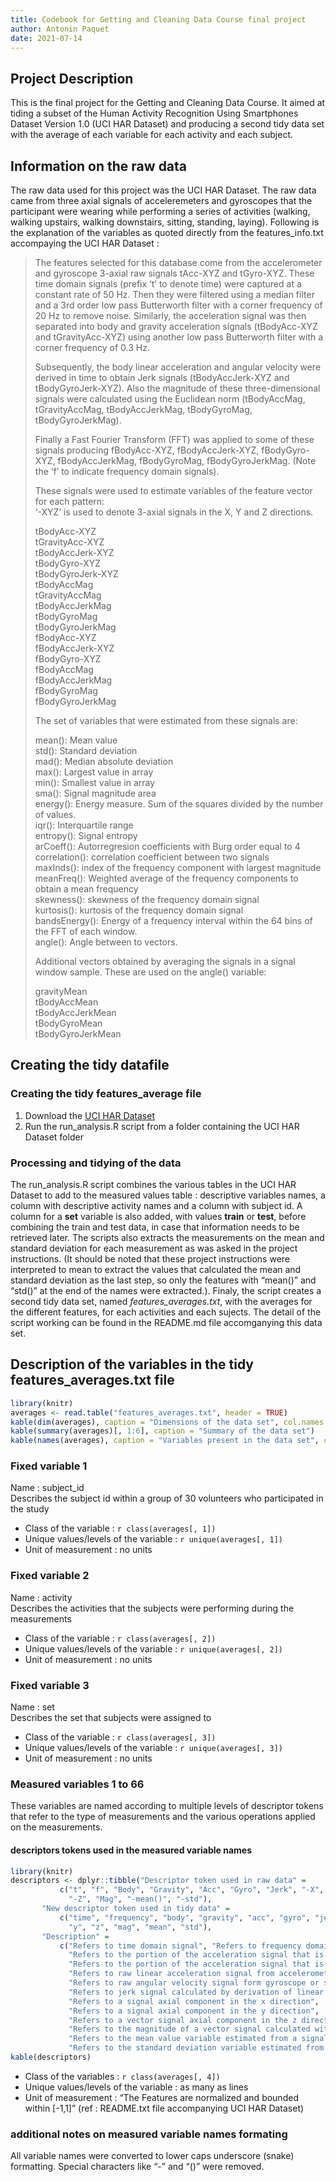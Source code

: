 ```yaml
---
title: Codebook for Getting and Cleaning Data Course final project
author: Antonin Paquet
date: 2021-07-14
---
```


## Project Description
This is the final project for the Getting and Cleaning Data Course. It aimed at tiding a subset of the Human Activity Recognition Using Smartphones Dataset Version 1.0 (UCI HAR Dataset) and producing a second tidy data set with the average of each variable for each activity and each subject.

## Information on the raw data
The raw data used for this project was the UCI HAR Dataset. The raw data came from three axial signals of acceleremeters and gyroscopes that the participant were wearing while performing a series of activities (walking, walking upstairs, walking downstairs, sitting, standing, laying). Following is the explanation of the variables as quoted directly from the features_info.txt accompaying the UCI HAR Dataset :  

> The features selected for this database come from the accelerometer and gyroscope 3-axial raw signals tAcc-XYZ and tGyro-XYZ. These time domain signals (prefix 't' to denote time) were captured at a constant rate of 50 Hz. Then they were filtered using a median filter and a 3rd order low pass Butterworth filter with a corner frequency of 20 Hz to remove noise. Similarly, the acceleration signal was then separated into body and gravity acceleration signals (tBodyAcc-XYZ and tGravityAcc-XYZ) using another low pass Butterworth filter with a corner frequency of 0.3 Hz.
>
Subsequently, the body linear acceleration and angular velocity were derived in time to obtain Jerk signals (tBodyAccJerk-XYZ and tBodyGyroJerk-XYZ). Also the magnitude of these three-dimensional signals were calculated using the Euclidean norm (tBodyAccMag, tGravityAccMag, tBodyAccJerkMag, tBodyGyroMag, tBodyGyroJerkMag). 
>
Finally a Fast Fourier Transform (FFT) was applied to some of these signals producing fBodyAcc-XYZ, fBodyAccJerk-XYZ, fBodyGyro-XYZ, fBodyAccJerkMag, fBodyGyroMag, fBodyGyroJerkMag. (Note the 'f' to indicate frequency domain signals). 
>
These signals were used to estimate variables of the feature vector for each pattern:  
'-XYZ' is used to denote 3-axial signals in the X, Y and Z directions.
>
tBodyAcc-XYZ   
tGravityAcc-XYZ  
tBodyAccJerk-XYZ  
tBodyGyro-XYZ  
tBodyGyroJerk-XYZ  
tBodyAccMag  
tGravityAccMag  
tBodyAccJerkMag  
tBodyGyroMag  
tBodyGyroJerkMag  
fBodyAcc-XYZ  
fBodyAccJerk-XYZ  
fBodyGyro-XYZ  
fBodyAccMag  
fBodyAccJerkMag  
fBodyGyroMag  
fBodyGyroJerkMag  
>
The set of variables that were estimated from these signals are:
>
mean(): Mean value  
std(): Standard deviation  
mad(): Median absolute deviation   
max(): Largest value in array  
min(): Smallest value in array  
sma(): Signal magnitude area  
energy(): Energy measure. Sum of the squares divided by the number of values.   
iqr(): Interquartile range  
entropy(): Signal entropy  
arCoeff(): Autorregresion coefficients with Burg order equal to 4  
correlation(): correlation coefficient between two signals  
maxInds(): index of the frequency component with largest magnitude  
meanFreq(): Weighted average of the frequency components to obtain a mean frequency  
skewness(): skewness of the frequency domain signal  
kurtosis(): kurtosis of the frequency domain signal  
bandsEnergy(): Energy of a frequency interval within the 64 bins of the FFT of each window.  
angle(): Angle between to vectors.
>
Additional vectors obtained by averaging the signals in a signal window sample. These are used on the angle() variable:
>
gravityMean  
tBodyAccMean  
tBodyAccJerkMean  
tBodyGyroMean  
tBodyGyroJerkMean  

## Creating the tidy datafile

### Creating the tidy features_average file
1. Download the [UCI HAR Dataset](https://d396qusza40orc.cloudfront.net/getdata%2Fprojectfiles%2FUCI%20HAR%20Dataset.zip) 
2. Run the run_analysis.R script from a folder containing the UCI HAR Dataset 
folder

### Processing and tidying of the data
The run_analysis.R script combines the various tables in the UCI HAR Dataset to 
add to the measured values table : descriptive variables names, a column with descriptive activity names and a column with subject id. A column for a **set** variable is also added, with values **train** or **test**, before combining the train and test data, in case that information needs to be retrieved later. The scripts also extracts the measurements on the mean and standard deviation for each measurement as was asked in the project instructions. (It should be noted that these project instructions were interpreted to mean to extract the values that calculated the mean and standard deviation as the last step, so only the features with "mean()" and "std()" at the end of the names were extracted.). Finaly, the script creates a second tidy data set, named *features_averages.txt*, with the averages for the different features, for each activities and each sujects. The detail of the script working can be found in the README.md file accomganying this data set. 

## Description of the variables in the tidy features_averages.txt file
```r
library(knitr)
averages <- read.table("features_averages.txt", header = TRUE)
kable(dim(averages), caption = "Dimensions of the data set", col.names = NULL)
kable(summary(averages)[, 1:6], caption = "Summary of the data set")
kable(names(averages), caption = "Variables present in the data set", col.names = NULL)
```

### Fixed variable 1
Name : subject_id  
Describes the subject id within a group of 30 volunteers who participated in the study  
 
 - Class of the variable :  `r class(averages[, 1])`  
 - Unique values/levels of the variable : `r unique(averages[, 1])` 
 - Unit of measurement : no units 
 
### Fixed variable 2
Name : activity  
Describes the activities that the subjects were performing during the measurements
 
 - Class of the variable :  `r class(averages[, 2])`  
 - Unique values/levels of the variable : `r unique(averages[, 2])` 
 - Unit of measurement : no units 

### Fixed variable 3
Name : set  
Describes the set that subjects were assigned to
 
 - Class of the variable :  `r class(averages[, 3])`  
 - Unique values/levels of the variable : `r unique(averages[, 3])` 
 - Unit of measurement : no units 

### Measured variables 1 to 66

These variables are named according to multiple levels of descriptor tokens that refer to the type of measurements and the various operations applied on the measurements. 

#### descriptors tokens used in the measured variable names
```r
library(knitr)
descriptors <- dplyr::tibble("Descriptor token used in raw data" = 
           c("t", "f", "Body", "Gravity", "Acc", "Gyro", "Jerk", "-X", "-Y",
             "-Z", "Mag", "-mean()", "-std"), 
       "New descriptor token used in tidy data" = 
           c("time", "frequency", "body", "gravity", "acc", "gyro", "jerk", "x", 
             "y", "z", "mag", "mean", "std"),
       "Description" = 
           c("Refers to time domain signal", "Refers to frequency domain signal",
             "Refers to the portion of the acceleration signal that is associated with the motion of the body",
             "Refers to the portion of the acceleration signal that is associated with the effect of the  earth’s gravity",
             "Refers to raw linear acceleration signal from accelerometer or signals derived from that raw signal",
             "Refers to raw angular velocity signal form gyroscope or signals derived from that raw signal",
             "Refers to jerk signal calculated by derivation of linear acceleration or angular velocity in time",
             "Refers to a signal axial component in the x direction",
             "Refers to a signal axial component in the y direction",
             "Refers to a vector signal axial component in the z direction",
             "Refers to the magnitude of a vector signal calculated with Euclidean norm", 
             "Refers to the mean value variable estimated from a signal",
             "Refers to the standard deviation variable estimated from a signal"))
kable(descriptors)
```

 - Class of the variables :  `r class(averages[, 4])` 
 - Unique values/levels of the variable : as many as lines
 - Unit of measurement : "The Features are normalized and bounded within [-1,1]" (ref : README.txt file accompanying UCI HAR Dataset)

### additional notes on measured variable names formating
All variable names were converted to lower caps underscore (snake) formatting. Special characters like "-" and "()" were removed. 



